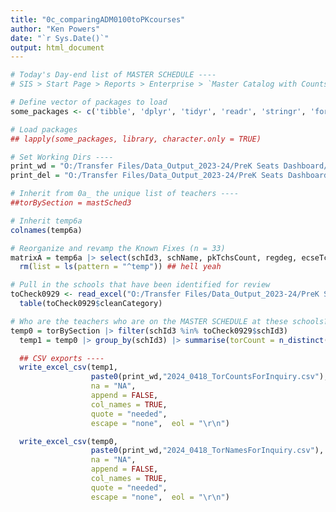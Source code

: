 ```yaml
---
title: "0c_comparingADM0100toPKcourses"
author: "Ken Powers"
date: "`r Sys.Date()`"
output: html_document
---
```


```r
# Today's Day-end list of MASTER SCHEDULE ----
# SIS > Start Page > Reports > Enterprise > `Master Catalog with Counts - UAT`

# Define vector of packages to load
some_packages <- c('tibble', 'dplyr', 'tidyr', 'readr', 'stringr', 'forcats', 'purrr', 'rmarkdown','utilities', 'lubridate', 'janitor', 'openxlsx', 'writexl', 'readxl')

```

```r
# Load packages
## lapply(some_packages, library, character.only = TRUE)
```

```r
# Set Working Dirs ----
print_wd = "O:/Transfer Files/Data_Output_2023-24/PreK Seats Dashboard/2 Working Dir/"
print_del = "O:/Transfer Files/Data_Output_2023-24/PreK Seats Dashboard/3 Deliverables/"
```

```r
# Inherit from 0a_ the unique list of teachers ----
##torBySection = mastSched3
```

```r
# Inherit temp6a
colnames(temp6a)
```

```r
# Reorganize and revamp the Known Fixes (n = 33)
matrixA = temp6a |> select(schId3, schName, pkTchsCount, regdeg, ecseTchsCount, splitTchsCount, hsTchsCount, nesYN) |> rename(mastSchedPkTchrCount = 3)
  rm(list = ls(pattern = "^temp")) ## hell yeah
```


```r
# Pull in the schools that have been identified for review
toCheck0929 <- read_excel("O:/Transfer Files/Data_Output_2023-24/PreK Seats Dashboard/3 Deliverables/Seats Matrix Ongoing troubleshooting.xlsx", sheet = "checks_n35") |> select(1:2,9:10)
  table(toCheck0929$cleanCategory)
```


```r
# Who are the teachers who are on the MASTER SCHEDULE at these schools?
temp0 = torBySection |> filter(schId3 %in% toCheck0929$schId3)
  temp1 = temp0 |> group_by(schId3) |> summarise(torCount = n_distinct(emplId6))
```

```r
  ## CSV exports ----
  write_excel_csv(temp1,
                  paste0(print_wd,"2024_0418_TorCountsForInquiry.csv"),
                  na = "NA",
                  append = FALSE,
                  col_names = TRUE,
                  quote = "needed",
                  escape = "none",  eol = "\r\n")

  write_excel_csv(temp0,
                  paste0(print_wd,"2024_0418_TorNamesForInquiry.csv"),
                  na = "NA",
                  append = FALSE,
                  col_names = TRUE,
                  quote = "needed",
                  escape = "none",  eol = "\r\n")
```